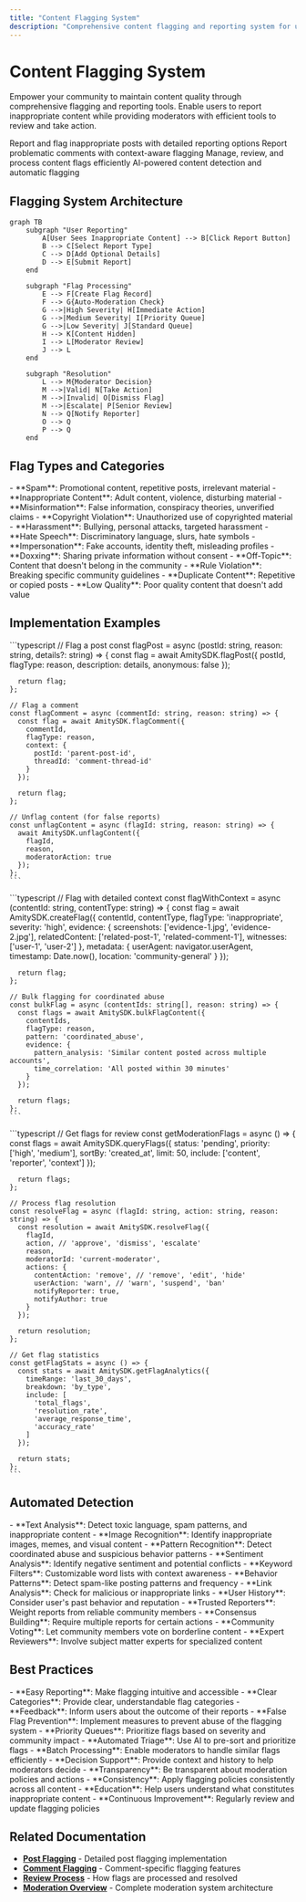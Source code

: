 ```yaml
---
title: "Content Flagging System"
description: "Comprehensive content flagging and reporting system for user-driven content moderation"
---
```


# Content Flagging System

Empower your community to maintain content quality through comprehensive flagging and reporting tools. Enable users to report inappropriate content while providing moderators with efficient tools to review and take action.

<CardGroup cols={2}>
  <Card title="Flag Posts" icon="flag" href="flag-unflag-post">
    Report and flag inappropriate posts with detailed reporting options
  </Card>
  <Card title="Flag Comments" icon="message-square" href="flag-unflag-comment">
    Report problematic comments with context-aware flagging
  </Card>
  <Card title="Flag Management" icon="cog" href="flag-management">
    Manage, review, and process content flags efficiently
  </Card>
  <Card title="Automated Detection" icon="robot" href="automated-detection">
    AI-powered content detection and automatic flagging
  </Card>
</CardGroup>

## Flagging System Architecture

```mermaid
graph TB
    subgraph "User Reporting"
        A[User Sees Inappropriate Content] --> B[Click Report Button]
        B --> C[Select Report Type]
        C --> D[Add Optional Details]
        D --> E[Submit Report]
    end
    
    subgraph "Flag Processing"
        E --> F[Create Flag Record]
        F --> G{Auto-Moderation Check}
        G -->|High Severity| H[Immediate Action]
        G -->|Medium Severity| I[Priority Queue]
        G -->|Low Severity| J[Standard Queue]
        H --> K[Content Hidden]
        I --> L[Moderator Review]
        J --> L
    end
    
    subgraph "Resolution"
        L --> M{Moderator Decision}
        M -->|Valid| N[Take Action]
        M -->|Invalid| O[Dismiss Flag]
        M -->|Escalate| P[Senior Review]
        N --> Q[Notify Reporter]
        O --> Q
        P --> Q
    end
```

## Flag Types and Categories

<AccordionGroup>
  <Accordion title="Content-Based Flags">
    - **Spam**: Promotional content, repetitive posts, irrelevant material
    - **Inappropriate Content**: Adult content, violence, disturbing material
    - **Misinformation**: False information, conspiracy theories, unverified claims
    - **Copyright Violation**: Unauthorized use of copyrighted material
  </Accordion>
  
  <Accordion title="Behavior-Based Flags">
    - **Harassment**: Bullying, personal attacks, targeted harassment
    - **Hate Speech**: Discriminatory language, slurs, hate symbols
    - **Impersonation**: Fake accounts, identity theft, misleading profiles
    - **Doxxing**: Sharing private information without consent
  </Accordion>
  
  <Accordion title="Community-Specific Flags">
    - **Off-Topic**: Content that doesn't belong in the community
    - **Rule Violation**: Breaking specific community guidelines
    - **Duplicate Content**: Repetitive or copied posts
    - **Low Quality**: Poor quality content that doesn't add value
  </Accordion>
</AccordionGroup>

## Implementation Examples

<Tabs>
  <Tab title="Basic Flagging">
    ```typescript
    // Flag a post
    const flagPost = async (postId: string, reason: string, details?: string) => {
      const flag = await AmitySDK.flagPost({
        postId,
        flagType: reason,
        description: details,
        anonymous: false
      });
      
      return flag;
    };
    
    // Flag a comment
    const flagComment = async (commentId: string, reason: string) => {
      const flag = await AmitySDK.flagComment({
        commentId,
        flagType: reason,
        context: {
          postId: 'parent-post-id',
          threadId: 'comment-thread-id'
        }
      });
      
      return flag;
    };
    
    // Unflag content (for false reports)
    const unflagContent = async (flagId: string, reason: string) => {
      await AmitySDK.unflagContent({
        flagId,
        reason,
        moderatorAction: true
      });
    };
    ```
  </Tab>
  
  <Tab title="Advanced Flagging">
    ```typescript
    // Flag with detailed context
    const flagWithContext = async (contentId: string, contentType: string) => {
      const flag = await AmitySDK.createFlag({
        contentId,
        contentType,
        flagType: 'inappropriate',
        severity: 'high',
        evidence: {
          screenshots: ['evidence-1.jpg', 'evidence-2.jpg'],
          relatedContent: ['related-post-1', 'related-comment-1'],
          witnesses: ['user-1', 'user-2']
        },
        metadata: {
          userAgent: navigator.userAgent,
          timestamp: Date.now(),
          location: 'community-general'
        }
      });
      
      return flag;
    };
    
    // Bulk flagging for coordinated abuse
    const bulkFlag = async (contentIds: string[], reason: string) => {
      const flags = await AmitySDK.bulkFlagContent({
        contentIds,
        flagType: reason,
        pattern: 'coordinated_abuse',
        evidence: {
          pattern_analysis: 'Similar content posted across multiple accounts',
          time_correlation: 'All posted within 30 minutes'
        }
      });
      
      return flags;
    };
    ```
  </Tab>
  
  <Tab title="Flag Management">
    ```typescript
    // Get flags for review
    const getModerationFlags = async () => {
      const flags = await AmitySDK.queryFlags({
        status: 'pending',
        priority: ['high', 'medium'],
        sortBy: 'created_at',
        limit: 50,
        include: ['content', 'reporter', 'context']
      });
      
      return flags;
    };
    
    // Process flag resolution
    const resolveFlag = async (flagId: string, action: string, reason: string) => {
      const resolution = await AmitySDK.resolveFlag({
        flagId,
        action, // 'approve', 'dismiss', 'escalate'
        reason,
        moderatorId: 'current-moderator',
        actions: {
          contentAction: 'remove', // 'remove', 'edit', 'hide'
          userAction: 'warn', // 'warn', 'suspend', 'ban'
          notifyReporter: true,
          notifyAuthor: true
        }
      });
      
      return resolution;
    };
    
    // Get flag statistics
    const getFlagStats = async () => {
      const stats = await AmitySDK.getFlagAnalytics({
        timeRange: 'last_30_days',
        breakdown: 'by_type',
        include: [
          'total_flags',
          'resolution_rate',
          'average_response_time',
          'accuracy_rate'
        ]
      });
      
      return stats;
    };
    ```
  </Tab>
</Tabs>

## Automated Detection

<AccordionGroup>
  <Accordion title="AI-Powered Detection">
    - **Text Analysis**: Detect toxic language, spam patterns, and inappropriate content
    - **Image Recognition**: Identify inappropriate images, memes, and visual content
    - **Pattern Recognition**: Detect coordinated abuse and suspicious behavior patterns
    - **Sentiment Analysis**: Identify negative sentiment and potential conflicts
  </Accordion>
  
  <Accordion title="Rule-Based Systems">
    - **Keyword Filters**: Customizable word lists with context awareness
    - **Behavior Patterns**: Detect spam-like posting patterns and frequency
    - **Link Analysis**: Check for malicious or inappropriate links
    - **User History**: Consider user's past behavior and reputation
  </Accordion>
  
  <Accordion title="Community-Driven Detection">
    - **Trusted Reporters**: Weight reports from reliable community members
    - **Consensus Building**: Require multiple reports for certain actions
    - **Community Voting**: Let community members vote on borderline content
    - **Expert Reviewers**: Involve subject matter experts for specialized content
  </Accordion>
</AccordionGroup>

## Best Practices

<AccordionGroup>
  <Accordion title="User Experience">
    - **Easy Reporting**: Make flagging intuitive and accessible
    - **Clear Categories**: Provide clear, understandable flag categories
    - **Feedback**: Inform users about the outcome of their reports
    - **False Flag Prevention**: Implement measures to prevent abuse of the flagging system
  </Accordion>
  
  <Accordion title="Moderation Efficiency">
    - **Priority Queues**: Prioritize flags based on severity and community impact
    - **Automated Triage**: Use AI to pre-sort and prioritize flags
    - **Batch Processing**: Enable moderators to handle similar flags efficiently
    - **Decision Support**: Provide context and history to help moderators decide
  </Accordion>
  
  <Accordion title="Community Health">
    - **Transparency**: Be transparent about moderation policies and actions
    - **Consistency**: Apply flagging policies consistently across all content
    - **Education**: Help users understand what constitutes inappropriate content
    - **Continuous Improvement**: Regularly review and update flagging policies
  </Accordion>
</AccordionGroup>

## Related Documentation

- **[Post Flagging](flag-unflag-post)** - Detailed post flagging implementation
- **[Comment Flagging](flag-unflag-comment)** - Comment-specific flagging features
- **[Review Process](../review-process)** - How flags are processed and resolved
- **[Moderation Overview](../overview)** - Complete moderation system architecture
